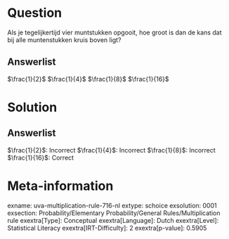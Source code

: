 Question
========

Als je tegelijkertijd vier muntstukken opgooit, hoe groot is dan de kans
dat bij alle muntenstukken kruis boven ligt?

Answerlist
----------

$\frac{1}{2}$
$\frac{1}{4}$
$\frac{1}{8}$
$\frac{1}{16}$

Solution
========

Answerlist
----------

$\frac{1}{2}$: Incorrect
$\frac{1}{4}$: Incorrect
$\frac{1}{8}$: Incorrect
$\frac{1}{16}$: Correct

Meta-information
================
exname: uva-multiplication-rule-716-nl
extype: schoice
exsolution: 0001
exsection: Probability/Elementary Probability/General Rules/Multiplication rule
exextra[Type]: Conceptual
exextra[Language]: Dutch
exextra[Level]: Statistical Literacy
exextra[IRT-Difficulty]: 2
exextra[p-value]: 0.5905
